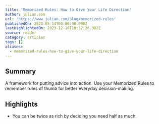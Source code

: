 ```yaml
---
title: 'Memorized Rules: How to Give Your Life Direction'
author: julian.com
url: 'https://www.julian.com/blog/memorized-rules'
publishedOn: 2023-05-14T00:00:00.000Z
lastHighlightedOn: 2023-12-18T10:32:26.382Z
source: reader
category: articles
tags: []
aliases:
  - memorized-rules-how-to-give-your-life-direction
---
```

## Summary

A framework for putting advice into action. Use your Memorized Rules to remember rules of thumb for better everyday decision-making.

## Highlights
- You can be twice as rich by deciding you need half as much.
